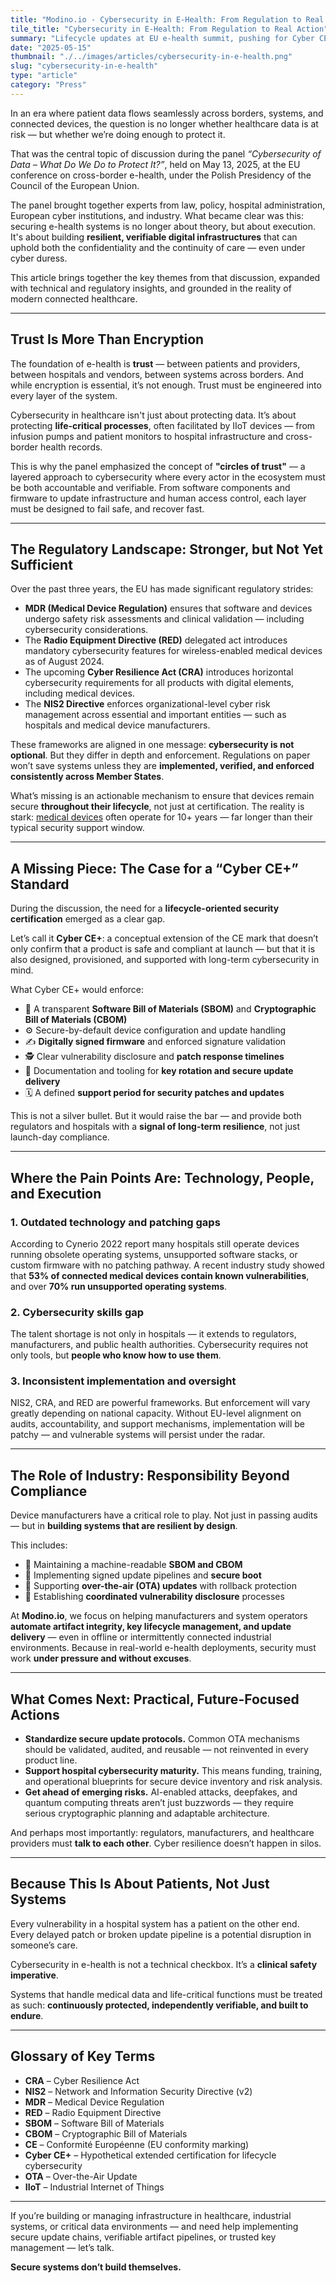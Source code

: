 ```yaml
---
title: "Modino.io - Cybersecurity in E-Health: From Regulation to Real Action"
tile_title: "Cybersecurity in E-Health: From Regulation to Real Action"
summary: "Lifecycle updates at EU e-health summit, pushing for Cyber CE+ to safeguard connected medical devices."
date: "2025-05-15"
thumbnail: "./../images/articles/cybersecurity-in-e-health.png"
slug: "cybersecurity-in-e-health"
type: "article"
category: "Press"
---
```


In an era where patient data flows seamlessly across borders, systems, and connected devices, the question is no longer whether healthcare data is at risk — but whether we’re doing enough to protect it.

That was the central topic of discussion during the panel *“Cybersecurity of Data – What Do We Do to Protect It?”*, held on May 13, 2025, at the EU conference on cross-border e-health, under the Polish Presidency of the Council of the European Union.

The panel brought together experts from law, policy, hospital administration, European cyber institutions, and industry. What became clear was this: securing e-health systems is no longer about theory, but about execution. It's about building **resilient, verifiable digital infrastructures** that can uphold both the confidentiality and the continuity of care — even under cyber duress.

This article brings together the key themes from that discussion, expanded with technical and regulatory insights, and grounded in the reality of modern connected healthcare.

---

## Trust Is More Than Encryption

The foundation of e-health is **trust** — between patients and providers, between hospitals and vendors, between systems across borders. And while encryption is essential, it’s not enough. Trust must be engineered into every layer of the system.

Cybersecurity in healthcare isn't just about protecting data. It’s about protecting **life-critical processes**, often facilitated by IIoT devices — from infusion pumps and patient monitors to hospital infrastructure and cross-border health records.

This is why the panel emphasized the concept of **"circles of trust"** — a layered approach to cybersecurity where every actor in the ecosystem must be both accountable and verifiable. From software components and firmware to update infrastructure and human access control, each layer must be designed to fail safe, and recover fast.

---

## The Regulatory Landscape: Stronger, but Not Yet Sufficient

Over the past three years, the EU has made significant regulatory strides:

- **MDR (Medical Device Regulation)** ensures that software and devices undergo safety risk assessments and clinical validation — including cybersecurity considerations.
- The **Radio Equipment Directive (RED)** delegated act introduces mandatory cybersecurity features for wireless-enabled medical devices as of August 2024.
- The upcoming **Cyber Resilience Act (CRA)** introduces horizontal cybersecurity requirements for all products with digital elements, including medical devices.
- The **NIS2 Directive** enforces organizational-level cyber risk management across essential and important entities — such as hospitals and medical device manufacturers.

These frameworks are aligned in one message: **cybersecurity is not optional**. But they differ in depth and enforcement. Regulations on paper won’t save systems unless they are **implemented, verified, and enforced consistently across Member States**.

What’s missing is an actionable mechanism to ensure that devices remain secure **throughout their lifecycle**, not just at certification. The reality is stark: [medical devices](https://modino.io/articles/medmeetstech-2024-healthcare-iot-devices-challenges-and-security/) often operate for 10+ years — far longer than their typical security support window.

---

## A Missing Piece: The Case for a “Cyber CE+” Standard

During the discussion, the need for a **lifecycle-oriented security certification** emerged as a clear gap.

Let’s call it **Cyber CE+**: a conceptual extension of the CE mark that doesn’t only confirm that a product is safe and compliant at launch — but that it is also designed, provisioned, and supported with long-term cybersecurity in mind.

What Cyber CE+ would enforce:

- 🧾 A transparent **Software Bill of Materials (SBOM)** and **Cryptographic Bill of Materials (CBOM)**
- ⚙️ Secure-by-default device configuration and update handling
- ✍️ **Digitally signed firmware** and enforced signature validation
- 🕵️ Clear vulnerability disclosure and **patch response timelines**
- 🔁 Documentation and tooling for **key rotation and secure update delivery**
- 🗓️ A defined **support period for security patches and updates**

This is not a silver bullet. But it would raise the bar — and provide both regulators and hospitals with a **signal of long-term resilience**, not just launch-day compliance.

---

## Where the Pain Points Are: Technology, People, and Execution

### 1. Outdated technology and patching gaps

According to Cynerio 2022 report many hospitals still operate devices running obsolete operating systems, unsupported software stacks, or custom firmware with no patching pathway. A recent industry study showed that **53% of connected medical devices contain known vulnerabilities**, and over **70% run unsupported operating systems**.  

### 2. Cybersecurity skills gap

The talent shortage is not only in hospitals — it extends to regulators, manufacturers, and public health authorities. Cybersecurity requires not only tools, but **people who know how to use them**.

### 3. Inconsistent implementation and oversight

NIS2, CRA, and RED are powerful frameworks. But enforcement will vary greatly depending on national capacity. Without EU-level alignment on audits, accountability, and support mechanisms, implementation will be patchy — and vulnerable systems will persist under the radar.

---

## The Role of Industry: Responsibility Beyond Compliance

Device manufacturers have a critical role to play. Not just in passing audits — but in **building systems that are resilient by design**.

This includes:

- 📄 Maintaining a machine-readable **SBOM and CBOM**
- 🔐 Implementing signed update pipelines and **secure boot**
- 📡 Supporting **over-the-air (OTA) updates** with rollback protection
- 📣 Establishing **coordinated vulnerability disclosure** processes

At **Modino.io**, we focus on helping manufacturers and system operators **automate artifact integrity, key lifecycle management, and update delivery** — even in offline or intermittently connected industrial environments. Because in real-world e-health deployments, security must work **under pressure and without excuses**.

---

## What Comes Next: Practical, Future-Focused Actions

- **Standardize secure update protocols.** Common OTA mechanisms should be validated, audited, and reusable — not reinvented in every product line.
- **Support hospital cybersecurity maturity.** This means funding, training, and operational blueprints for secure device inventory and risk analysis.
- **Get ahead of emerging risks.** AI-enabled attacks, deepfakes, and quantum computing threats aren’t just buzzwords — they require serious cryptographic planning and adaptable architecture.

And perhaps most importantly: regulators, manufacturers, and healthcare providers must **talk to each other**. Cyber resilience doesn’t happen in silos.

---

## Because This Is About Patients, Not Just Systems

Every vulnerability in a hospital system has a patient on the other end. Every delayed patch or broken update pipeline is a potential disruption in someone’s care.

Cybersecurity in e-health is not a technical checkbox. It’s a **clinical safety imperative**.

Systems that handle medical data and life-critical functions must be treated as such: **continuously protected, independently verifiable, and built to endure**.

---

## Glossary of Key Terms

- **CRA** – Cyber Resilience Act  
- **NIS2** – Network and Information Security Directive (v2)  
- **MDR** – Medical Device Regulation  
- **RED** – Radio Equipment Directive  
- **SBOM** – Software Bill of Materials  
- **CBOM** – Cryptographic Bill of Materials  
- **CE** – Conformité Européenne (EU conformity marking)  
- **Cyber CE+** – Hypothetical extended certification for lifecycle cybersecurity  
- **OTA** – Over-the-Air Update  
- **IIoT** – Industrial Internet of Things  

---

If you’re building or managing infrastructure in healthcare, industrial systems, or critical data environments — and need help implementing secure update chains, verifiable artifact pipelines, or trusted key management — let’s talk.

**Secure systems don’t build themselves.**
